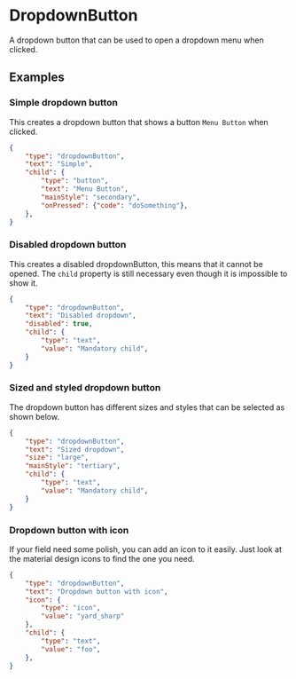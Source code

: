 
# DropdownButton

A dropdown button that can be used to open a dropdown menu when clicked.

## Examples

### Simple dropdown button

This creates a dropdown button that shows a button `Menu Button` when clicked.

```json
{
    "type": "dropdownButton",
    "text": "Simple",
    "child": {
        "type": "button",
        "text": "Menu Button",
        "mainStyle": "secondary",
        "onPressed": {"code": "doSomething"},
    },
}
```

### Disabled dropdown button

This creates a disabled dropdownButton, this means that it cannot be opened. The `child` property is still necessary even though it is impossible to show it.

```json
{
    "type": "dropdownButton",
    "text": "Disabled dropdown",
    "disabled": true,
    "child": {
        "type": "text",
        "value": "Mandatory child",
    }
}
```

### Sized and styled dropdown button

The dropdown button has different sizes and styles that can be selected as shown below.

```json
{
    "type": "dropdownButton",
    "text": "Sized dropdown",
    "size": "large",
    "mainStyle": "tertiary",
    "child": {
        "type": "text",
        "value": "Mandatory child",
    }
}
```

### Dropdown button with icon
If your field need some polish, you can add an icon to it easily. Just look at the material design icons to find the one you need.

```json
{
    "type": "dropdownButton",
    "text": "Dropdown button with icon",
    "icon": {
        "type": "icon",
        "value": "yard_sharp"
    },
    "child": {
        "type": "text",
        "value": "foo",
    },
}
```

<PropertyTable schema={dropdownButtonSchema}/>
